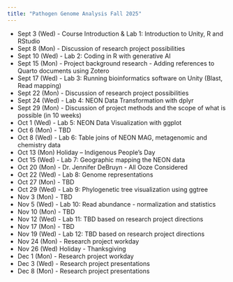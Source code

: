 ```yaml
---
title: "Pathogen Genome Analysis Fall 2025"
---
```


* Sept 3 (Wed) - Course Introduction & Lab 1: Introduction to Unity, R and RStudio
* Sept 8 (Mon) - Discussion of research project possibilities 
* Sept 10 (Wed) - Lab 2: Coding in R with generative AI
* Sept 15 (Mon) - Project background research - Adding references to Quarto documents using Zotero
* Sept 17 (Wed) - Lab 3: Running bioinformatics software on Unity (Blast, Read mapping)  
* Sept 22 (Mon) - Discussion of research project possibilities 
* Sept 24 (Wed) - Lab 4: NEON Data Transformation with dplyr
* Sept 29 (Mon) - Discussion of project methods and the scope of what is possible (in 10 weeks)
* Oct 1 (Wed) - Lab 5: NEON Data Visualization with ggplot
* Oct 6 (Mon) - TBD
* Oct 8 (Wed) - Lab 6: Table joins of NEON MAG, metagenomic and chemistry data
* Oct 13 (Mon) Holiday – Indigenous People’s Day
* Oct 15 (Wed) - Lab 7: Geographic mapping the NEON data
* Oct 20 (Mon) - Dr. Jennifer DeBruyn - All Ooze Considered
* Oct 22 (Wed) - Lab 8: Genome representations
* Oct 27 (Mon) - TBD
* Oct 29 (Wed) - Lab 9: Phylogenetic tree visualization using ggtree
* Nov 3 (Mon) - TBD
* Nov 5 (Wed) - Lab 10: Read abundance - normalization and statistics
* Nov 10 (Mon) - TBD
* Nov 12 (Wed) - Lab 11: TBD based on research project directions
* Nov 17 (Mon) - TBD
* Nov 19 (Wed) - Lab 12: TBD based on research project directions
* Nov 24 (Mon) - Research project workday
* Nov 26 (Wed) Holiday - Thanksgiving
* Dec 1 (Mon) - Research project workday
* Dec 3 (Wed) - Research project presentations
* Dec 8 (Mon) - Research project presentations